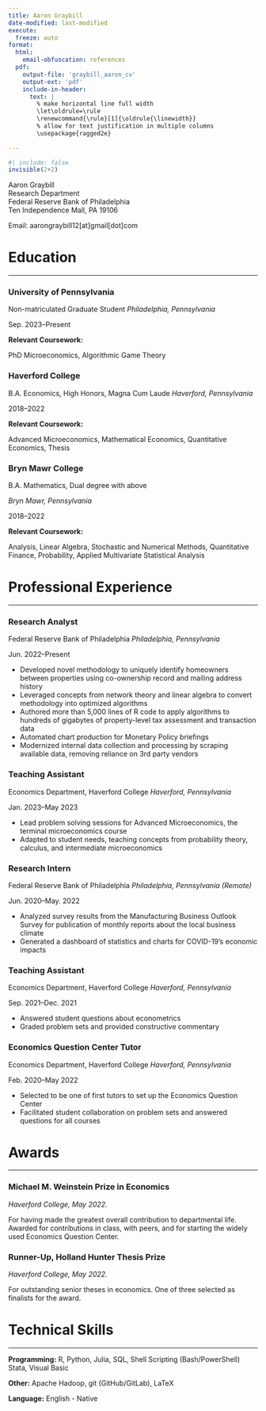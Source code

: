 ```yaml
---
title: Aaron Graybill
date-modified: last-modified
execute: 
  freeze: auto
format:
  html: 
    email-obfuscation: references
  pdf:
    output-file: 'graybill_aaron_cv'
    output-ext: 'pdf'
    include-in-header:
      text: |
        % make horizontal line full width
        \let\oldrule=\rule
        \renewcommand{\rule}[1]{\oldrule{\linewidth}}
        % allow for text justification in multiple columns
        \usepackage{ragged2e}
      
---
```


```r
#| include: false
invisible(2+2)
```

:::: {layout="[[50,-2,50]]" layout-valign="center"}

::: {.cv-left}
<!--
Here the RaggedRight is only used in PDF output, in which
case it's used to correctly left and right align the columns.
RaggedRight means the right is ragged, and the left is straight,
ie left alignment
-->
\RaggedRight 

Aaron Graybill <br>\newline
Research Department <br>\newline
Federal Reserve Bank of Philadelphia <br>\newline
Ten Independence Mall, PA 19106

:::

::: {.cv-right}
<!--
When the left is ragged, the right must be straight,
ie, right aligntment.
-->
\RaggedLeft 

Email: aarongraybill12[at]gmail[dot]com
:::

::::


# Education

-------------

### University of Pennsylvania
:::: {layout="[[50,-2,50]]"}

::: {.cv-left}
\RaggedRight Non-matriculated Graduate Student
\newline <!--LaTeX needs explicit newline here -->
*Philadelphia, Pennsylvania*
:::

::: {.cv-right}
\RaggedLeft Sep. 2023--Present
:::

::::

**Relevant Coursework:**

PhD Microeconomics, Algorithmic Game Theory

### Haverford College

:::: {layout="[[50,-2,50]]"}

::: {.cv-left}
\RaggedRight B.A. Economics, High Honors, Magna Cum Laude
\newline
*Haverford, Pennsylvania*
:::

::: {.cv-right}
\RaggedLeft  

2018--2022
:::

::::

**Relevant Coursework:**

Advanced Microeconomics, Mathematical Economics, Quantitative Economics, Thesis

\newpage

### Bryn Mawr College

:::: {layout="[[50,-2,50]]"}

::: {.cv-left}
\RaggedRight B.A. Mathematics, Dual degree with above
\newline

*Bryn Mawr, Pennsylvania*
:::

::: {.cv-right}
\RaggedLeft 

2018--2022
:::

::::

**Relevant Coursework:**

Analysis, Linear Algebra, Stochastic and Numerical Methods, Quantitative Finance, Probability, Applied Multivariate Statistical Analysis

# Professional Experience

---

### Research Analyst
:::: {layout="[[50,-2,50]]"}

::: {.cv-left}
\RaggedRight Federal Reserve Bank of Philadelphia
\newline
*Philadelphia, Pennsylvania*
:::

::: {.cv-right}
\RaggedLeft 

Jun. 2022--Present
:::

::::
- Developed novel methodology to uniquely identify homeowners between properties using co-ownership record and mailing address history
- Leveraged concepts from network theory and linear algebra to convert methodology into optimized algorithms
- Authored more than 5,000 lines of  R code to apply algorithms to hundreds of gigabytes of property-level tax assessment and transaction data
- Automated chart production for Monetary Policy briefings
- Modernized internal data collection and processing by scraping available data, removing reliance on 3rd party vendors


### Teaching Assistant

:::: {layout="[[50,-2,50]]"}

::: {.cv-left}
\RaggedRight Economics Department, Haverford College
\newline
*Haverford, Pennsylvania*
:::

::: {.cv-right}
\RaggedLeft Jan. 2023--May 2023
:::

::::

- Lead problem solving sessions for Advanced Microeconomics, the terminal microeconomics course
- Adapted to student needs, teaching concepts from probability theory, calculus, and intermediate microeconomics


### Research Intern
:::: {layout="[[50,-2,50]]"}

::: {.cv-left}
\RaggedRight Federal Reserve Bank of Philadelphia
\newline
*Philadelphia, Pennsylvania (Remote)*
:::

::: {.cv-right}
\RaggedLeft Jun. 2020--May. 2022
:::

::::

- Analyzed survey results from the Manufacturing Business Outlook Survey for publication of monthly reports about the local business climate
- Generated a dashboard of statistics and charts for COVID-19’s economic impacts

### Teaching Assistant

:::: {layout="[[50,-2,50]]"}

::: {.cv-left}
\RaggedRight Economics Department, Haverford College
\newline
*Haverford, Pennsylvania*
:::

::: {.cv-right}
\RaggedLeft Sep. 2021--Dec. 2021
:::

::::

- Answered student questions about econometrics
- Graded problem sets and provided constructive commentary


### Economics Question Center Tutor

:::: {layout="[[50,-2,50]]"}

::: {.cv-left}
\RaggedRight Economics Department, Haverford College
\newline
*Haverford, Pennsylvania*
:::

::: {.cv-right}
\RaggedLeft Feb. 2020--May 2022
:::

::::

- Selected to be one of first tutors to set up the Economics Question Center
- Facilitated student collaboration on problem sets and answered questions for all courses

# Awards

---

### Michael M. Weinstein Prize in Economics

*Haverford College, May 2022.*

For having made the greatest overall contribution to departmental life. Awarded for contributions in class, with peers, and for starting the widely used Economics Question Center.

### Runner-Up, Holland Hunter Thesis Prize

*Haverford College, May 2022.*

For outstanding senior theses in economics. One of three selected as finalists for the award.


# Technical Skills

---

**Programming:** R, Python, Julia, SQL, Shell Scripting (Bash/PowerShell) Stata, Visual Basic

**Other:** Apache Hadoop, git (GitHub/GitLab), LaTeX

**Language:** English - Native